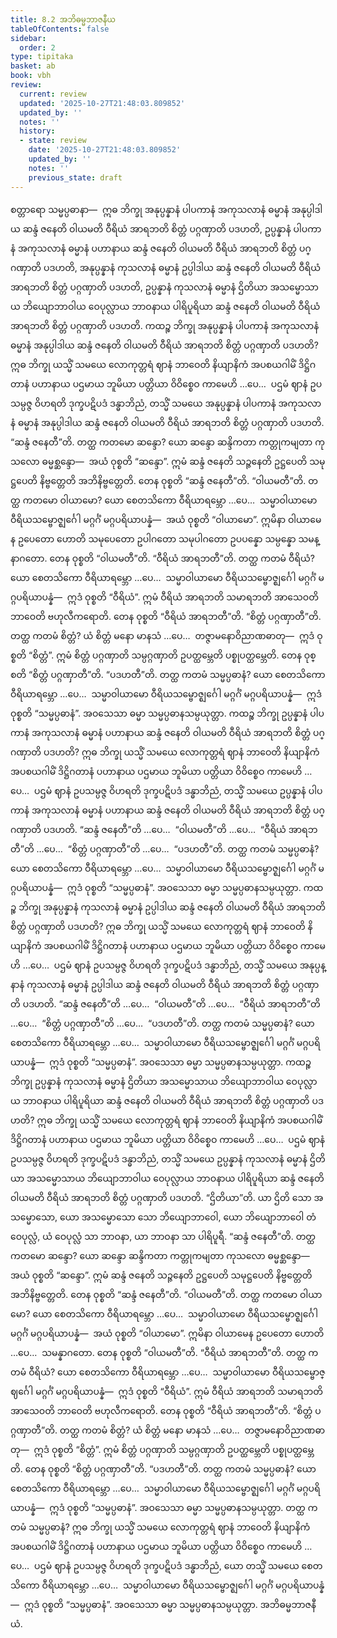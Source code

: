 ```yaml
---
title: 8.2 အဘိဓမ္မဘာဇနီယ
tableOfContents: false
sidebar:
  order: 2
type: tipitaka
basket: ab
book: vbh
review:
  current: review
  updated: '2025-10-27T21:48:03.809852'
  updated_by: ''
  notes: ''
  history:
  - state: review
    date: '2025-10-27T21:48:03.809852'
    updated_by: ''
    notes: ''
    previous_state: draft
---
```



<ReviewStatus review={frontmatter.review} showDetails={true} />

<HypothesisAnnotation frontmatter={frontmatter} />

<DynamicBreadcrumb />

<Division number="408" book="vbh" e="ch" v="30" p="219">

<Paragraph number="1409" book="vbh">
စတ္တာရော သမ္မပ္ပဓာနာ—  ဣဓ ဘိက္ခု အနုပ္ပန္နာနံ ပါပကာနံ အကုသလာနံ ဓမ္မာနံ အနုပ္ပါဒါယ ဆန္ဒံ ဇနေတိ ဝါယမတိ ဝီရိယံ အာရဘတိ စိတ္တံ ပဂ္ဂဏှာတိ ပဒဟတိ, ဥပ္ပန္နာနံ ပါပကာနံ အကုသလာနံ ဓမ္မာနံ ပဟာနာယ ဆန္ဒံ ဇနေတိ ဝါယမတိ ဝီရိယံ အာရဘတိ စိတ္တံ ပဂ္ဂဏှာတိ ပဒဟတိ, အနုပ္ပန္နာနံ ကုသလာနံ ဓမ္မာနံ ဥပ္ပါဒါယ ဆန္ဒံ ဇနေတိ ဝါယမတိ ဝီရိယံ အာရဘတိ စိတ္တံ ပဂ္ဂဏှာတိ ပဒဟတိ, ဥပ္ပန္နာနံ ကုသလာနံ ဓမ္မာနံ ဌိတိယာ အသမ္မောသာယ ဘိယျောဘာဝါယ ဝေပုလ္လာယ ဘာဝနာယ ပါရိပူရိယာ ဆန္ဒံ ဇနေတိ ဝါယမတိ ဝီရိယံ အာရဘတိ စိတ္တံ ပဂ္ဂဏှာတိ ပဒဟတိ.
</Paragraph>

</Division>
<Division number="409" book="vbh" e="ch" v="30" p="219">

<Paragraph number="1410" book="vbh">
ကထဉ္စ ဘိက္ခု အနုပ္ပန္နာနံ ပါပကာနံ အကုသလာနံ ဓမ္မာနံ အနုပ္ပါဒါယ ဆန္ဒံ ဇနေတိ ဝါယမတိ ဝီရိယံ အာရဘတိ စိတ္တံ ပဂ္ဂဏှာတိ ပဒဟတိ? ဣဓ ဘိက္ခု ယသ္မိံ သမယေ လောကုတ္တရံ ဈာနံ ဘာဝေတိ နိယျာနိကံ အပစယဂါမိံ ဒိဋ္ဌိဂတာနံ ပဟာနာယ ပဌမာယ ဘူမိယာ ပတ္တိယာ ဝိဝိစ္စေဝ ကာမေဟိ …ပေ…  ပဌမံ ဈာနံ ဥပသမ္ပဇ္ဇ ဝိဟရတိ ဒုက္ခပဋိပဒံ ဒန္ဓာဘိညံ, တသ္မိံ သမယေ အနုပ္ပန္နာနံ ပါပကာနံ အကုသလာနံ ဓမ္မာနံ အနုပ္ပါဒါယ ဆန္ဒံ ဇနေတိ ဝါယမတိ ဝီရိယံ အာရဘတိ စိတ္တံ ပဂ္ဂဏှာတိ ပဒဟတိ.
</Paragraph>

</Division>
<Division number="410" book="vbh" e="ch" v="30" p="220">

<Paragraph number="1411" book="vbh">
“ဆန္ဒံ ဇနေတီ”တိ. တတ္ထ ကတမော ဆန္ဒော? ယော ဆန္ဒော ဆန္ဒိကတာ ကတ္တုကမျတာ ကုသလော ဓမ္မစ္ဆန္ဒော—  အယံ ဝုစ္စတိ “ဆန္ဒော”. ဣမံ ဆန္ဒံ ဇနေတိ သဉ္ဇနေတိ ဥဋ္ဌပေတိ သမုဋ္ဌပေတိ နိဗ္ဗတ္တေတိ အဘိနိဗ္ဗတ္တေတိ. တေန ဝုစ္စတိ “ဆန္ဒံ ဇနေတီ”တိ.
</Paragraph>

</Division>
<Division number="411" book="vbh" e="ch" v="30" p="220">

<Paragraph number="1412" book="vbh">
“ဝါယမတီ”တိ. တတ္ထ ကတမော ဝါယာမော? ယော စေတသိကော ဝီရိယာရမ္ဘော …ပေ…  သမ္မာဝါယာမော ဝီရိယသမ္ဗောဇ္ဈင်္ဂေါ မဂ္ဂင်္ဂံ မဂ္ဂပရိယာပန္နံ—  အယံ ဝုစ္စတိ “ဝါယာမော”. ဣမိနာ ဝါယာမေန ဥပေတော ဟောတိ သမုပေတော ဥပါဂတော သမုပါဂတော ဥပပန္နော သမ္ပန္နော သမန္နာဂတော. တေန ဝုစ္စတိ “ဝါယမတီ”တိ.
</Paragraph>

</Division>
<Division number="412" book="vbh" e="ch" v="30" p="220">

<Paragraph number="1413" book="vbh">
“ဝီရိယံ အာရဘတီ”တိ. တတ္ထ ကတမံ ဝီရိယံ? ယော စေတသိကော ဝီရိယာရမ္ဘော …ပေ…  သမ္မာဝါယာမော ဝီရိယသမ္ဗောဇ္ဈင်္ဂေါ မဂ္ဂင်္ဂံ မဂ္ဂပရိယာပန္နံ—  ဣဒံ ဝုစ္စတိ “ဝီရိယံ”. ဣမံ ဝီရိယံ အာရဘတိ သမာရဘတိ အာသေဝတိ ဘာဝေတိ ဗဟုလီကရောတိ. တေန ဝုစ္စတိ “ဝီရိယံ အာရဘတီ”တိ.
</Paragraph>

</Division>
<Division number="413" book="vbh" e="ch" v="30" p="220">

<Paragraph number="1414" book="vbh">
“စိတ္တံ ပဂ္ဂဏှာတီ”တိ. တတ္ထ ကတမံ စိတ္တံ? ယံ စိတ္တံ မနော မာနသံ …ပေ…  တဇ္ဇာမနောဝိညာဏဓာတု—  ဣဒံ ဝုစ္စတိ “စိတ္တံ”. ဣမံ စိတ္တံ ပဂ္ဂဏှာတိ သမ္ပဂ္ဂဏှာတိ ဥပတ္ထမ္ဘေတိ ပစ္စုပတ္ထမ္ဘေတိ. တေန ဝုစ္စတိ “စိတ္တံ ပဂ္ဂဏှာတီ”တိ.
</Paragraph>

</Division>
<Division number="414" book="vbh" e="ch" v="30" p="220">

<Paragraph number="1415" book="vbh">
“ပဒဟတီ”တိ. တတ္ထ ကတမံ သမ္မပ္ပဓာနံ? ယော စေတသိကော ဝီရိယာရမ္ဘော …ပေ…  သမ္မာဝါယာမော ဝီရိယသမ္ဗောဇ္ဈင်္ဂေါ မဂ္ဂင်္ဂံ မဂ္ဂပရိယာပန္နံ—  ဣဒံ ဝုစ္စတိ “သမ္မပ္ပဓာနံ”. အဝသေသာ ဓမ္မာ သမ္မပ္ပဓာနသမ္ပယုတ္တာ.
</Paragraph>

</Division>
<Division number="415" book="vbh" e="ch" v="30" p="220">

<Paragraph number="1416" book="vbh">
ကထဉ္စ ဘိက္ခု ဥပ္ပန္နာနံ ပါပကာနံ အကုသလာနံ ဓမ္မာနံ ပဟာနာယ ဆန္ဒံ ဇနေတိ ဝါယမတိ ဝီရိယံ အာရဘတိ စိတ္တံ ပဂ္ဂဏှာတိ ပဒဟတိ? ဣဓ ဘိက္ခု ယသ္မိံ သမယေ လောကုတ္တရံ ဈာနံ ဘာဝေတိ နိယျာနိကံ အပစယဂါမိံ ဒိဋ္ဌိဂတာနံ ပဟာနာယ ပဌမာယ ဘူမိယာ ပတ္တိယာ ဝိဝိစ္စေဝ ကာမေဟိ …ပေ…  ပဌမံ ဈာနံ ဥပသမ္ပဇ္ဇ ဝိဟရတိ ဒုက္ခပဋိပဒံ ဒန္ဓာဘိညံ, တသ္မိံ သမယေ ဥပ္ပန္နာနံ ပါပကာနံ အကုသလာနံ ဓမ္မာနံ ပဟာနာယ ဆန္ဒံ ဇနေတိ ဝါယမတိ ဝီရိယံ အာရဘတိ စိတ္တံ ပဂ္ဂဏှာတိ ပဒဟတိ.
</Paragraph>

</Division>
<Division number="416" book="vbh" e="ch" v="30" p="221">

<Paragraph number="1417" book="vbh">
“ဆန္ဒံ ဇနေတီ”တိ …ပေ…  “ဝါယမတီ”တိ …ပေ…  “ဝီရိယံ အာရဘတီ”တိ …ပေ…  “စိတ္တံ ပဂ္ဂဏှာတီ”တိ …ပေ…  “ပဒဟတီ”တိ. တတ္ထ ကတမံ သမ္မပ္ပဓာနံ? ယော စေတသိကော ဝီရိယာရမ္ဘော …ပေ…  သမ္မာဝါယာမော ဝီရိယသမ္ဗောဇ္ဈင်္ဂေါ မဂ္ဂင်္ဂံ မဂ္ဂပရိယာပန္နံ—  ဣဒံ ဝုစ္စတိ “သမ္မပ္ပဓာနံ”. အဝသေသာ ဓမ္မာ သမ္မပ္ပဓာနသမ္ပယုတ္တာ.
</Paragraph>

</Division>
<Division number="417" book="vbh" e="ch" v="30" p="221">

<Paragraph number="1418" book="vbh">
ကထဉ္စ ဘိက္ခု အနုပ္ပန္နာနံ ကုသလာနံ ဓမ္မာနံ ဥပ္ပါဒါယ ဆန္ဒံ ဇနေတိ ဝါယမတိ ဝီရိယံ အာရဘတိ စိတ္တံ ပဂ္ဂဏှာတိ ပဒဟတိ? ဣဓ ဘိက္ခု ယသ္မိံ သမယေ လောကုတ္တရံ ဈာနံ ဘာဝေတိ နိယျာနိကံ အပစယဂါမိံ ဒိဋ္ဌိဂတာနံ ပဟာနာယ ပဌမာယ ဘူမိယာ ပတ္တိယာ ဝိဝိစ္စေဝ ကာမေဟိ …ပေ…  ပဌမံ ဈာနံ ဥပသမ္ပဇ္ဇ ဝိဟရတိ ဒုက္ခပဋိပဒံ ဒန္ဓာဘိညံ, တသ္မိံ သမယေ အနုပ္ပန္နာနံ ကုသလာနံ ဓမ္မာနံ ဥပ္ပါဒါယ ဆန္ဒံ ဇနေတိ ဝါယမတိ ဝီရိယံ အာရဘတိ စိတ္တံ ပဂ္ဂဏှာတိ ပဒဟတိ.
</Paragraph>

</Division>
<Division number="418" book="vbh" e="ch" v="30" p="221">

<Paragraph number="1419" book="vbh">
“ဆန္ဒံ ဇနေတီ”တိ …ပေ…  “ဝါယမတီ”တိ …ပေ…  “ဝီရိယံ အာရဘတီ”တိ …ပေ…  “စိတ္တံ ပဂ္ဂဏှာတီ”တိ …ပေ…  “ပဒဟတီ”တိ. တတ္ထ ကတမံ သမ္မပ္ပဓာနံ? ယော စေတသိကော ဝီရိယာရမ္ဘော …ပေ…  သမ္မာဝါယာမော ဝီရိယသမ္ဗောဇ္ဈင်္ဂေါ မဂ္ဂင်္ဂံ မဂ္ဂပရိယာပန္နံ—  ဣဒံ ဝုစ္စတိ “သမ္မပ္ပဓာနံ”. အဝသေသာ ဓမ္မာ သမ္မပ္ပဓာနသမ္ပယုတ္တာ.
</Paragraph>

</Division>
<Division number="419" book="vbh" e="ch" v="30" p="221">

<Paragraph number="1420" book="vbh">
ကထဉ္စ ဘိက္ခု ဥပ္ပန္နာနံ ကုသလာနံ ဓမ္မာနံ ဌိတိယာ အသမ္မောသာယ ဘိယျောဘာဝါယ ဝေပုလ္လာယ ဘာဝနာယ ပါရိပူရိယာ ဆန္ဒံ ဇနေတိ ဝါယမတိ ဝီရိယံ အာရဘတိ စိတ္တံ ပဂ္ဂဏှာတိ ပဒဟတိ? ဣဓ ဘိက္ခု ယသ္မိံ သမယေ လောကုတ္တရံ ဈာနံ ဘာဝေတိ နိယျာနိကံ အပစယဂါမိံ ဒိဋ္ဌိဂတာနံ ပဟာနာယ ပဌမာယ ဘူမိယာ ပတ္တိယာ ဝိဝိစ္စေဝ ကာမေဟိ …ပေ…  ပဌမံ ဈာနံ ဥပသမ္ပဇ္ဇ ဝိဟရတိ ဒုက္ခပဋိပဒံ ဒန္ဓာဘိညံ, တသ္မိံ သမယေ ဥပ္ပန္နာနံ ကုသလာနံ ဓမ္မာနံ ဌိတိယာ အသမ္မောသာယ ဘိယျောဘာဝါယ ဝေပုလ္လာယ ဘာဝနာယ ပါရိပူရိယာ ဆန္ဒံ ဇနေတိ ဝါယမတိ ဝီရိယံ အာရဘတိ စိတ္တံ ပဂ္ဂဏှာတိ ပဒဟတိ.
</Paragraph>

</Division>
<Division number="420" book="vbh" e="ch" v="30" p="222">

<Paragraph number="1421" book="vbh">
“ဌိတိယာ”တိ. ယာ ဌိတိ သော အသမ္မောသော, ယော အသမ္မောသော သော ဘိယျောဘာဝေါ, ယော ဘိယျောဘာဝေါ တံ ဝေပုလ္လံ, ယံ ဝေပုလ္လံ သာ ဘာဝနာ, ယာ ဘာဝနာ သာ ပါရိပူရီ.
</Paragraph>

</Division>
<Division number="421" book="vbh" e="ch" v="30" p="222">

<Paragraph number="1422" book="vbh">
“ဆန္ဒံ ဇနေတီ”တိ. တတ္ထ ကတမော ဆန္ဒော? ယော ဆန္ဒော ဆန္ဒိကတာ ကတ္တုကမျတာ ကုသလော ဓမ္မစ္ဆန္ဒော—  အယံ ဝုစ္စတိ “ဆန္ဒော”. ဣမံ ဆန္ဒံ ဇနေတိ သဉ္ဇနေတိ ဥဋ္ဌပေတိ သမုဋ္ဌပေတိ နိဗ္ဗတ္တေတိ အဘိနိဗ္ဗတ္တေတိ. တေန ဝုစ္စတိ “ဆန္ဒံ ဇနေတီ”တိ.
</Paragraph>

</Division>
<Division number="422" book="vbh" e="ch" v="30" p="222">

<Paragraph number="1423" book="vbh">
“ဝါယမတီ”တိ. တတ္ထ ကတမော ဝါယာမော? ယော စေတသိကော ဝီရိယာရမ္ဘော …ပေ…  သမ္မာဝါယာမော ဝီရိယသမ္ဗောဇ္ဈင်္ဂေါ မဂ္ဂင်္ဂံ မဂ္ဂပရိယာပန္နံ—  အယံ ဝုစ္စတိ “ဝါယာမော”. ဣမိနာ ဝါယာမေန ဥပေတော ဟောတိ …ပေ…  သမန္နာဂတော. တေန ဝုစ္စတိ “ဝါယမတီ”တိ.
</Paragraph>

</Division>
<Division number="423" book="vbh" e="ch" v="30" p="222">

<Paragraph number="1424" book="vbh">
“ဝီရိယံ အာရဘတီ”တိ. တတ္ထ ကတမံ ဝီရိယံ? ယော စေတသိကော ဝီရိယာရမ္ဘော …ပေ…  သမ္မာဝါယာမော ဝီရိယသမ္ဗောဇ္ဈင်္ဂေါ မဂ္ဂင်္ဂံ မဂ္ဂပရိယာပန္နံ—  ဣဒံ ဝုစ္စတိ “ဝီရိယံ”. ဣမံ ဝီရိယံ အာရဘတိ သမာရဘတိ အာသေဝတိ ဘာဝေတိ ဗဟုလီကရောတိ. တေန ဝုစ္စတိ “ဝီရိယံ အာရဘတီ”တိ.
</Paragraph>

</Division>
<Division number="424" book="vbh" e="ch" v="30" p="222">

<Paragraph number="1425" book="vbh">
“စိတ္တံ ပဂ္ဂဏှာတီ”တိ. တတ္ထ ကတမံ စိတ္တံ? ယံ စိတ္တံ မနော မာနသံ …ပေ…  တဇ္ဇာမနောဝိညာဏဓာတု—  ဣဒံ ဝုစ္စတိ “စိတ္တံ”. ဣမံ စိတ္တံ ပဂ္ဂဏှာတိ သမ္ပဂ္ဂဏှာတိ ဥပတ္ထမ္ဘေတိ ပစ္စုပတ္ထမ္ဘေတိ. တေန ဝုစ္စတိ “စိတ္တံ ပဂ္ဂဏှာတီ”တိ.
</Paragraph>

</Division>
<Division number="425" book="vbh" e="ch" v="30" p="222">

<Paragraph number="1426" book="vbh">
“ပဒဟတီ”တိ. တတ္ထ ကတမံ သမ္မပ္ပဓာနံ? ယော စေတသိကော ဝီရိယာရမ္ဘော …ပေ…  သမ္မာဝါယာမော ဝီရိယသမ္ဗောဇ္ဈင်္ဂေါ မဂ္ဂင်္ဂံ မဂ္ဂပရိယာပန္နံ—  ဣဒံ ဝုစ္စတိ “သမ္မပ္ပဓာနံ”. အဝသေသာ ဓမ္မာ သမ္မပ္ပဓာနသမ္ပယုတ္တာ.
</Paragraph>

</Division>
<Division number="426" book="vbh" e="ch" v="30" p="222">

<Paragraph number="1427" book="vbh">
တတ္ထ ကတမံ သမ္မပ္ပဓာနံ? ဣဓ ဘိက္ခု ယသ္မိံ သမယေ လောကုတ္တရံ ဈာနံ ဘာဝေတိ နိယျာနိကံ အပစယဂါမိံ ဒိဋ္ဌိဂတာနံ ပဟာနာယ ပဌမာယ ဘူမိယာ ပတ္တိယာ ဝိဝိစ္စေဝ ကာမေဟိ …ပေ…  ပဌမံ ဈာနံ ဥပသမ္ပဇ္ဇ ဝိဟရတိ ဒုက္ခပဋိပဒံ ဒန္ဓာဘိညံ, ယော တသ္မိံ သမယေ စေတသိကော ဝီရိယာရမ္ဘော …ပေ…  သမ္မာဝါယာမော ဝီရိယသမ္ဗောဇ္ဈင်္ဂေါ မဂ္ဂင်္ဂံ မဂ္ဂပရိယာပန္နံ—  ဣဒံ ဝုစ္စတိ “သမ္မပ္ပဓာနံ”. အဝသေသာ ဓမ္မာ သမ္မပ္ပဓာနသမ္ပယုတ္တာ.

</Paragraph>
</Division>

<Paragraph number="1428" type="center" book="vbh">
အဘိဓမ္မဘာဇနီယံ.
</Paragraph>